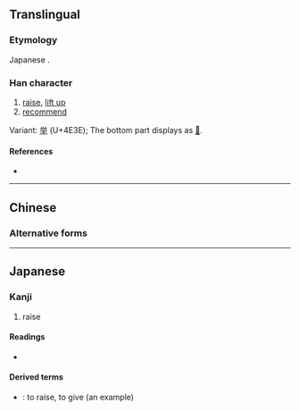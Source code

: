 {{character info/new}}
{{also|拳|舉}}
==Translingual==
{{Han simplified forms|舉|挙|举}}

===Etymology===
Japanese {{Han simp|擧|f=與|t=兴}}.

===Han character===
{{Han char|rn=64|rad=手|as=06|sn=10|four=|canj=FCQ,XFCQ|ids=⿱兴手}}

# [[raise]], [[lift up]]
# [[recommend]]

Variant: [[举]] (U+4E3E); The bottom part displays as [[𠀆]].

====References====
* {{Han ref|kx=0431.171|dkj=12081|dj=0780.230|hdz=31864.081|uh=6319|ud=25369}}

----
==Chinese==

===Alternative forms===
{{zh-see|舉|v}}

----

==Japanese==
{{ja-kanji forms|挙|擧}}

===Kanji===
{{ja-kanji|grade=4|rs=手06|kyu=擧}}

# raise

====Readings====
* {{ja-readings|goon=[[こ]] (ko)|kanon=[[きょ]] (kyo)|kun=[[あ-げる]] (ageru), [[あ-がる]] (agaru), [[こぞ-る]] (kozoru)}}

====Derived terms====
* {{ja-r|挙げる|あげる}}: to raise, to give (an example)